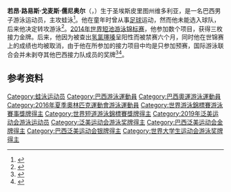 {{NoteTA|G1=Aquatics}}
{{Infobox swimmer
| name= 若昂·戈麦斯·儒尼奥尔
| image= João Gomes Júnior Rio 2016b.jpg
| imagesize= 240px
| caption = 摄于2016年奥运
| fullname = 若昂·路易斯·戈麦斯·儒尼奥尔
| nicknames = 
| nationality = {{BRA}}
| strokes = [[蛙泳|蛙泳]]
| club = Pinheiros
| coach = Mirco Cevales
| collegeteam =
| birth_date = {{birth date and age|df=yes|1986|1|21}}
| birth_place = {{BRA}}[[圣埃斯皮里图州|圣埃斯皮里图州]][[维多利亚_(巴西)|维多利亚]]
| death_date =
| death_place =
| height = {{convert|1.90|m|ftin|abbr=on}}
| weight = {{convert|89|kg|lb|abbr=on}}
| medaltemplates = 
{{MedalSport|男子[[游泳|游泳]]}}
{{MedalCountry|{{BRA}}}}
{{MedalCompetition|[[世界游泳錦標賽|世界游泳錦標賽]]}}
{{MedalSilver|[[2017年世界游泳錦標賽|2017 布达佩斯]]|[[2017年世界游泳錦標賽游泳比賽|50米蛙泳]]}}
{{MedalBronze|[[2019年世界游泳錦標賽|2019 光州]]|[[2019年世界游泳錦標賽游泳比賽|50米蛙泳]]}}
{{MedalCompetition|[[世界短池游泳錦標賽|世界短池游泳錦標賽]]}}
{{MedalBronze|[[2021年世界短道游泳錦標賽|2021 阿布扎比]]|50米蛙泳}}
{{MedalCompetition|[[泛太平洋游泳锦标赛|泛太平洋游泳锦标赛]]}}
{{MedalBronze|[[2018年泛太平洋游泳锦标赛|2018 东京]]|100米蛙泳}}
{{MedalCompetition|[[泛美运动会|泛美运动会]]}}
{{MedalGold|[[2019年泛美運動會|2019 利马]]|[[2019年泛美运动会游泳比赛|100米蛙泳]]}}
{{MedalGold|2019 利马|男女混合4×100米混合泳接力}}
{{MedalSilver|2019 利马|4×100米混合泳接力}}
{{MedalCompetition|[[夏季世界大学生运动会|夏季世界大学生运动会]]}}
{{MedalSilver|[[2011年夏季世界大学生运动会|2011 深圳]]|[[2011年夏季世界大学生运动会游泳比赛|50米蛙泳]]}}
{{MedalBronze|2011 深圳|100米蛙泳}}
{{MedalCompetition|[[南美運動會|南美運動會]]}}
{{MedalSilver|[[2010年南美運動會|2010 麦德林]]|50米蛙泳}}
{{MedalBronze|2010 麦德林|100米蛙泳}}
{{MedalCompetition|[[世界軍人運動會|世界軍人運動會]]}}
{{MedalGold|[[2019年世界军人运动会|2019 武汉]]|50米蛙泳}}
}}
'''若昂·路易斯·戈麦斯·儒尼奥尔'''（{{lang-pt|João Luiz Gomes Júnior}}，{{bd|1986年|1月21日||}}）生于圣埃斯皮里图州维多利亚，是一名巴西男子游泳运动员，主攻蛙泳<ref>{{cite web|url=http://www.bestswimming.com.br/roma2009/conteudo.php?id=11398|script-title=pt:PERFIS DA SELEÇÃO - JOÃO LUIZ GOMES JR.|work=Best Swimming|accessdate=2020-07-30|archiveurl=https://web.archive.org/web/20101213045407/http://bestswimming.com.br/roma2009/conteudo.php?id=11398|archivedate=2010-12-13}}</ref>。他在童年时曾从事[[足球|足球]]运动，然而他未能选入球队，后来他决定转攻游泳<ref>{{cite web|url=https://www.fina.org/athletes/joao-gomes-junior|title=João Gomes Júnior|work=[[国际游泳联合会|FINA]]|accessdate=2020-07-30|archiveurl=https://archive.today/20200730080433/https://www.fina.org/athletes/joao-gomes-junior|archivedate=2020-07-30|dead-url=no}}</ref>。[[2014年世界短道游泳錦標賽|2014年世界短池游泳锦标赛]]，他参加数个项目，获得三枚接力金牌。后来，他因为被查出[[氢氯噻嗪|氢氯噻嗪]]呈阳性而被禁赛六个月，同时他在世锦赛上的成绩也均被取消，由于他在所参加的接力项目中均是只参加预赛，国际游泳联合会并未剥夺其他巴西接力队成员的奖牌<ref name=a>{{cite web |url=http://www.swimmingworldmagazine.com/news/joao-gomes-jr-suspended-six-months-positive-test/ |title=Joao Gomes Jr. Suspended Six Months For Positive Test |work=Swimming World Magazine |date=2015-02-27 |access-date=2015-12-10 |archiveurl=https://web.archive.org/web/20170810222112/https://www.swimmingworldmagazine.com/news/joao-gomes-jr-suspended-six-months-positive-test/ |archivedate=2017-08-10 }}</ref><ref>{{cite web |url=http://www.swimvortex.com/joao-gomes-jr-doping-positive-no23-for-swim-brazil-on-road-to-rio-2016-olympics/ |title=Joao Gomes Jr: Doping Positive No23 For Swim Brazil On Road To Rio 2016 Olympics |first1=Craig |last1=Lord |date=2015-02-27 |publisher=Swimvortex |access-date=2015-12-10 |archiveurl=https://web.archive.org/web/20170609190413/http://www.swimvortex.com/joao-gomes-jr-doping-positive-no23-for-swim-brazil-on-road-to-rio-2016-olympics/ |archivedate=2017-06-09 }}</ref>。

==参考资料==
{{reflist}}

{{DEFAULTSORT:Junior, Joao Luiz Gomes}}
[[Category:蛙泳运动员|Category:蛙泳运动员]]
[[Category:巴西游泳運動員|Category:巴西游泳運動員]]
[[Category:巴西奧運游泳運動員|Category:巴西奧運游泳運動員]]
[[Category:2016年夏季奧林匹克運動會游泳運動員|Category:2016年夏季奧林匹克運動會游泳運動員]]
[[Category:世界游泳錦標賽游泳賽事獎牌得主|Category:世界游泳錦標賽游泳賽事獎牌得主]]
[[Category:世界短道游泳錦標賽獎牌得主|Category:世界短道游泳錦標賽獎牌得主]]
[[Category:2019年泛美运动会游泳运动员|Category:2019年泛美运动会游泳运动员]]
[[Category:泛美运动会游泳奖牌得主|Category:泛美运动会游泳奖牌得主]]
[[Category:巴西泛美运动会金牌得主|Category:巴西泛美运动会金牌得主]]
[[Category:巴西泛美运动会银牌得主|Category:巴西泛美运动会银牌得主]]
[[Category:世界大学生运动会游泳奖牌得主|Category:世界大学生运动会游泳奖牌得主]]